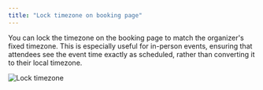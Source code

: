 ```yaml
---
title: "Lock timezone on booking page"
---
```


You can lock the timezone on the booking page to match the organizer's fixed timezone. This is especially useful for in-person events, ensuring that attendees see the event time exactly as scheduled, rather than converting it to their local timezone.

![Lock timezone](/Screenshot2025-09-19at2.09.48PM.png)